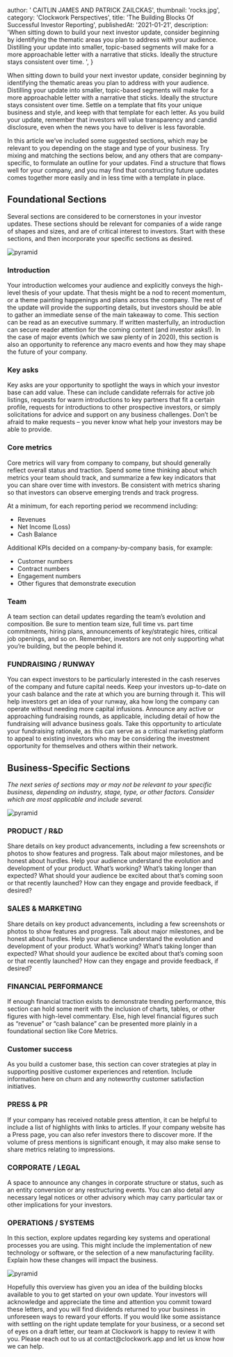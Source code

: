 
  author: ' CAITLIN JAMES AND PATRICK ZAILCKAS',
  thumbnail: 'rocks.jpg',
  category: 'Clockwork Perspectives',
  title: 'The Building Blocks Of Successful Investor Reporting',
  publishedAt: '2021-01-21',
  description:
    'When sitting down to build your next investor update, consider beginning by identifying the thematic areas you plan to address with your audience. Distilling your update into smaller, topic-based segments will make for a more approachable letter with a narrative that sticks. Ideally the structure stays consistent over time. ',
}

<p>
  When sitting down to build your next investor update, consider beginning by identifying the
  thematic areas you plan to address with your audience. Distilling your update into smaller,
  topic-based segments will make for a more approachable letter with a narrative that sticks.
  Ideally the structure stays consistent over time. Settle on a template that fits your unique
  business and style, and keep with that template for each letter. As you build your update,
  remember that investors will value transparency and candid disclosure, even when the news you have
  to deliver is less favorable.
</p>
<p>
  In this article we’ve included some suggested sections, which may be relevant to you depending on
  the stage and type of your business. Try mixing and matching the sections below, and any others
  that are company-specific, to formulate an outline for your updates. Find a structure that flows
  well for your company, and you may find that constructing future updates comes together more
  easily and in less time with a template in place.
</p>

<h2 className="text-2xl mt-10" style={{ fontFamily: 'Raleway' }}>
  Foundational Sections
</h2>

<p className="italic mt-10">
  Several sections are considered to be cornerstones in your investor updates. These sections should
  be relevant for companies of a wide range of shapes and sizes, and are of critical interest to
  investors. Start with these sections, and then incorporate your specific sections as desired.
</p>
<div className="p-20">
  <Image src="/images/pyramid.jpg" alt="pyramid" layout="responsive" width={611} height={407} />
</div>

<h3 className="font-lato font-bold tracking-widest uppercase antialiased text-sm mb-6">
  Introduction
</h3>
<p>
  Your introduction welcomes your audience and explicitly conveys the high-level thesis of your
  update. That thesis might be a nod to recent momentum, or a theme painting happenings and plans
  across the company. The rest of the update will provide the supporting details, but investors
  should be able to gather an immediate sense of the main takeaway to come. This section can be read
  as an executive summary. If written masterfully, an introduction can secure reader attention for
  the coming content (and investor asks!). In the case of major events (which we saw plenty of in
  2020), this section is also an opportunity to reference any macro events and how they may shape
  the future of your company.
</p>
<h3 className="font-lato font-bold tracking-widest uppercase antialiased text-sm my-6">Key asks</h3>
<p>
  Key asks are your opportunity to spotlight the ways in which your investor base can add value.
  These can include candidate referrals for active job listings, requests for warm introductions to
  key partners that fit a certain profile, requests for introductions to other prospective
  investors, or simply solicitations for advice and support on any business challenges. Don’t be
  afraid to make requests – you never know what help your investors may be able to provide.
</p>

<h3 className="font-lato font-bold tracking-widest uppercase antialiased text-sm my-6">
  Core metrics
</h3>
<p>
  Core metrics will vary from company to company, but should generally reflect overall status and
  traction. Spend some time thinking about which metrics your team should track, and summarize a few
  key indicators that you can share over time with investors. Be consistent with metrics sharing so
  that investors can observe emerging trends and track progress.
</p>
<p style={{ margin: '30px 0' }}>At a minimum, for each reporting period we recommend including: </p>
<ul className="list-disc pl-10">
  <li style={{ marginBottom: '5px' }}>Revenues</li>
  <li style={{ marginBottom: '5px' }}>Net Income (Loss)</li>
  <li style={{ marginBottom: '5px' }}>Cash Balance</li>
</ul>
<p style={{ margin: '30px 0' }}>
  Additional KPIs decided on a company-by-company basis, for example:
</p>
<ul className="list-disc pl-10">
  <li style={{ marginBottom: '5px' }}>Customer numbers</li>
  <li style={{ marginBottom: '5px' }}>Contract numbers</li>
  <li style={{ marginBottom: '5px' }}>Engagement numbers</li>
  <li style={{ marginBottom: '5px' }}>Other figures that demonstrate execution</li>
</ul>

<h3 className="font-lato font-bold tracking-widest uppercase antialiased text-sm my-6">Team</h3>
<p>
  A team section can detail updates regarding the team’s evolution and composition. Be sure to
  mention team size, full time vs. part time commitments, hiring plans, announcements of
  key/strategic hires, critical job openings, and so on. Remember, investors are not only supporting
  what you’re building, but the people behind it.
</p>

<h3 className="font-lato font-bold tracking-widest uppercase antialiased text-sm my-6">
  FUNDRAISING / RUNWAY
</h3>
<p>
  You can expect investors to be particularly interested in the cash reserves of the company and
  future capital needs. Keep your investors up-to-date on your cash balance and the rate at which
  you are burning through it. This will help investors get an idea of your runway, aka how long the
  company can operate without needing more capital infusions. Announce any active or approaching
  fundraising rounds, as applicable, including detail of how the fundraising will advance business
  goals. Take this opportunity to articulate your fundraising rationale, as this can serve as a
  critical marketing platform to appeal to existing investors who may be considering the investment
  opportunity for themselves and others within their network.
</p>

<div class="wpb_wrapper">
  <h2 className="text-2xl mt-10 mb-5" style={{ fontFamily: 'Raleway' }}>
    Business-Specific Sections
  </h2>
  <p>
    <i>
      <span className="italic">
        The next series of sections may or may not be relevant to your specific business, depending
        on industry, stage, type, or other factors. Consider which are most applicable and include
        several.
      </span>
    </i>
  </p>
  <div className="p-20">
    <Image src="/images/snow.jpg" alt="pyramid" layout="responsive" width={611} height={407} />
  </div>
</div>

<h3 className="font-lato font-bold tracking-widest uppercase antialiased text-sm my-6">
  PRODUCT / R&D
</h3>
<p>
  Share details on key product advancements, including a few screenshots or photos to show features
  and progress. Talk about major milestones, and be honest about hurdles. Help your audience
  understand the evolution and development of your product. What’s working? What’s taking longer
  than expected? What should your audience be excited about that’s coming soon or that recently
  launched? How can they engage and provide feedback, if desired?
</p>

<h3 className="font-lato font-bold tracking-widest uppercase antialiased text-sm my-6">
  SALES & MARKETING
</h3>
<p>
  Share details on key product advancements, including a few screenshots or photos to show features
  and progress. Talk about major milestones, and be honest about hurdles. Help your audience
  understand the evolution and development of your product. What’s working? What’s taking longer
  than expected? What should your audience be excited about that’s coming soon or that recently
  launched? How can they engage and provide feedback, if desired?
</p>

<h3 className="font-lato font-bold tracking-widest uppercase antialiased text-sm my-6">
  FINANCIAL PERFORMANCE
</h3>
<p>
  If enough financial traction exists to demonstrate trending performance, this section can hold
  some merit with the inclusion of charts, tables, or other figures with high-level commentary.
  Else, high level financial figures such as “revenue” or “cash balance” can be presented more
  plainly in a foundational section like Core Metrics.
</p>

<h3 className="font-lato font-bold tracking-widest uppercase antialiased text-sm my-6">
  Customer success
</h3>
<p>
  As you build a customer base, this section can cover strategies at play in supporting positive
  customer experiences and retention. Include information here on churn and any noteworthy customer
  satisfaction initiatives.
</p>
<h3 className="font-lato font-bold tracking-widest uppercase antialiased text-sm my-6">
  PRESS & PR
</h3>
<p>
  If your company has received notable press attention, it can be helpful to include a list of
  highlights with links to articles. If your company website has a Press page, you can also refer
  investors there to discover more. If the volume of press mentions is significant enough, it may
  also make sense to share metrics relating to impressions.
</p>
<h3 className="font-lato font-bold tracking-widest uppercase antialiased text-sm my-6">
  CORPORATE / LEGAL
</h3>
<p>
  A space to announce any changes in corporate structure or status, such as an entity conversion or
  any restructuring events. You can also detail any necessary legal notices or other advisory which
  may carry particular tax or other implications for your investors.
</p>
<h3 className="font-lato font-bold tracking-widest uppercase antialiased text-sm my-6">
  OPERATIONS / SYSTEMS
</h3>
<p>
  In this section, explore updates regarding key systems and operational processes you are using.
  This might include the implementation of new technology or software, or the selection of a new
  manufacturing facility. Explain how these changes will impact the business.
</p>
<div className="p-20">
  <Image src="/images/white-board.jpg" alt="pyramid" layout="responsive" width={611} height={407} />
</div>

<p className="mb-10">
  Hopefully this overview has given you an idea of the building blocks available to you to get
  started on your own update. Your investors will acknowledge and appreciate the time and attention
  you commit toward these letters, and you will find dividends returned to your business in
  unforeseen ways to reward your efforts. If you would like some assistance with settling on the
  right update template for your business, or a second set of eyes on a draft letter, our team at
  Clockwork is happy to review it with you. Please reach out to us at contact@clockwork.app and let
  us know how we can help.
</p>

